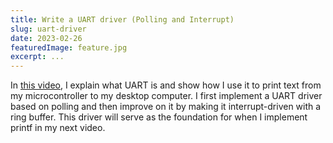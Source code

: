 ```yaml
---
title: Write a UART driver (Polling and Interrupt)
slug: uart-driver
date: 2023-02-26
featuredImage: feature.jpg
excerpt: ...
---
```


In [this video](https://youtu.be/wC9a0IkPA1A), I explain what UART is and show how I use it to print text from my microcontroller to my desktop computer. I first implement a UART driver based on polling and then improve on it by making it interrupt-driven with a ring buffer. This driver will serve as the foundation for when I implement printf in my next video.
